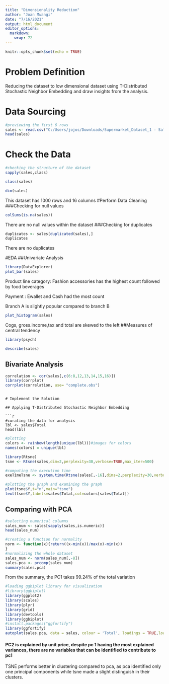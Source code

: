 ---
title: "Dimensionality Reduction"
author: "Joan Mwangi"
date: "7/16/2021"
output: html_document
editor_options: 
  markdown: 
    wrap: 72
---

```{r setup, include=FALSE}
knitr::opts_chunk$set(echo = TRUE)
```

# Problem Definition

Reducing the dataset to low dimensional dataset using T-Distributed
Stochastic Neighbor Embedding and draw insights from the analysis.

# Data Sourcing

```{r}
#previewing the first 6 rows
sales <- read.csv("C:/Users/jojos/Downloads/Supermarket_Dataset_1 - Sales Data (1).csv")
head(sales)
```

# Check the Data

```{r}
#checking the structure of the dataset
sapply(sales,class)
```

```{r}
class(sales)
```

```{r}
dim(sales)
```

This dataset has 1000 rows and 16 columns 
#Perform Data Cleaning
###Checking for null values

```{r}
colSums(is.na(sales))
```

There are no null values within the dataset 
###Checking for duplicates

```{r}
duplicates <- sales[duplicated(sales),]
duplicates
```
There are no duplicates

#EDA
##Univariate Analysis
```{r}
library(DataExplorer)
plot_bar(sales)
```
Product line category: Fashion accessories has the highest count
followed by food beverages

Payment : Ewallet and Cash had the most count

Branch A is slightly popular compared to branch B
```{r}
plot_histogram(sales)
```

Cogs, gross.income,tax and total are skewed to the left
##Measures of central tendency
```{r}

library(psych)
```

```{r}
describe(sales)
```
## Bivariate Analysis
```{r}

correlation <- cor(sales[,c(6:8,12,13,14,15,16)])
library(corrplot)
corrplot(correlation, use= "complete.obs")
```
```

# Implement the Solution

## Applying T-Distributed Stochastic Neighbor Embedding

```{r}
#curating the data for analysis
lbl <- sales$Total
head(lbl)

```

```{r}
#plotting
colors <- rainbow(length(unique(lbl)))#images for colors
names(colors) = unique(lbl)
```

```{r}
library(Rtsne)
tsne <- Rtsne(sales,dim=2,perplexity=30,verbose=TRUE,max_iter=500)
```

```{r}
#computing the execution time
exeTimeTsne <- system.time(Rtsne(sales[,-16],dims=2,perplexity=30,verbose=TRUE,max_iter=500))
```

```{r}
#plotting the graph and examining the graph
plot(tsne$Y,t="n",main="tsne")
text(tsne$Y,labels=sales$Total,col=colors[sales$Total])
```

## Comparing with PCA

```{r}
#selecting numerical columns
sales_num <- sales[sapply(sales,is.numeric)]
head(sales_num)
```

```{r}
#creating a function for normality
norm <- function(x){return((x-min(x))/max(x)-min(x))
}
#normalizing the whole dataset
sales_num <- norm(sales_num[,-8])
sales.pca <- prcomp(sales_num)
summary(sales.pca)
```

From the summary, the PC1 takes 99.24% of the total variation

```{r}
#loading ggbiplot library for visualization
#library(ggbiplot)
library(ggplot2)
library(scales)
library(plyr)
library(grid)
library(devtools)
library(ggbiplot)
#install.packages("ggfortify")
library(ggfortify)
autoplot(sales.pca, data = sales, colour = 'Total', loadings = TRUE,loadings.label=TRUE,loadings.label.size=2)

```

#### PC2 is explained by unit price, despite pc 1 having the most explained variances, there are no variables that can be identified  to contribute to pc1
TSNE performs better in clustering compared to pca, as pca identified only one principal components while tsne made a slight distinguish in their clusters.
